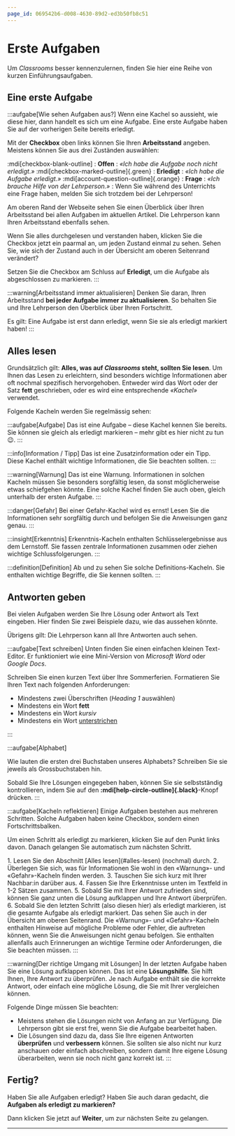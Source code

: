 ```yaml
---
page_id: 069542b6-d008-4630-89d2-ed3b50fb8c51
---
```



# Erste Aufgaben
Um _Classrooms_ besser kennenzulernen, finden Sie hier eine Reihe von kurzen Einführungsaufgaben.

## Eine erste Aufgabe
:::aufgabe[Wie sehen Aufgaben aus?]
<TaskState id="822799a1-05e7-4e34-a209-78a76b0519a6" />
Wenn eine Kachel so aussieht, wie diese hier, dann handelt es sich um eine Aufgabe. Eine erste Aufgabe haben Sie auf der vorherigen Seite bereits erledigt.

Mit der **Checkbox** oben links können Sie Ihren **Arbeitsstand** angeben. Meistens können Sie aus drei Zuständen auswählen:

:mdi[checkbox-blank-outline]
: **Offen**
: _«Ich habe die Aufgabe noch nicht erledigt.»_
:mdi[checkbox-marked-outline]{.green}
: **Erledigt**
: _«Ich habe die Aufgabe erledigt.»_
:mdi[account-question-outline]{.orange}
: **Frage**
: _«Ich brauche Hilfe von der Lehrperson.»_
: Wenn Sie während des Unterrichts eine Frage haben, melden Sie sich trotzdem bei der Lehrperson!

Am oberen Rand der Webseite sehen Sie einen Überblick über Ihren Arbeitsstand bei allen Aufgaben im aktuellen Artikel. Die Lehrperson kann Ihren Arbeitsstand ebenfalls sehen.

Wenn Sie alles durchgelesen und verstanden haben, klicken Sie die Checkbox jetzt ein paarmal an, um jeden Zustand einmal zu sehen. Sehen Sie, wie sich der Zustand auch in der Übersicht am oberen Seitenrand verändert?

Setzen Sie die Checkbox am Schluss auf **Erledigt**, um die Aufgabe als abgeschlossen zu markieren.
:::

:::warning[Arbeitsstand immer aktualisieren]
Denken Sie daran, Ihren Arbeitsstand **bei jeder Aufgabe immer zu aktualisieren**. So behalten Sie und Ihre Lehrperson den Überblick über Ihren Fortschritt.

Es gilt: Eine Aufgabe ist erst dann erledigt, wenn Sie sie als erledigt markiert haben!
:::

## Alles lesen
Grundsätzlich gilt: **Alles, was auf _Classrooms_ steht, sollten Sie lesen**. Um Ihnen das Lesen zu erleichtern, sind besonders wichtige Informationen aber oft nochmal spezifisch hervorgehoben. Entweder wird das Wort oder der Satz **fett** geschrieben, oder es wird eine entsprechende _«Kachel»_ verwendet.

Folgende Kacheln werden Sie regelmässig sehen:

:::aufgabe[Aufgabe]
<TaskState id="68b29c3d-4a97-402e-bc49-ea7f9ecfa968" />
Das ist eine Aufgabe – diese Kachel kennen Sie bereits. Sie können sie gleich als erledigt markieren – mehr gibt es hier nicht zu tun 😉.
:::

:::info[Information / Tipp]
Das ist eine Zusatzinformation oder ein Tipp. Diese Kachel enthält wichtige Informationen, die Sie beachten sollten.
:::

:::warning[Warnung]
Das ist eine Warnung. Informationen in solchen Kacheln müssen Sie besonders sorgfältig lesen, da sonst möglicherweise etwas schiefgehen könnte. Eine solche Kachel finden Sie auch oben, gleich unterhalb der ersten Aufgabe.
:::

:::danger[Gefahr]
Bei einer Gefahr-Kachel wird es ernst! Lesen Sie die Informationen sehr sorgfältig durch und befolgen Sie die Anweisungen ganz genau.
:::

:::insight[Erkenntnis]
Erkenntnis-Kacheln enthalten Schlüsselergebnisse aus dem Lernstoff. Sie fassen zentrale Informationen zusammen oder ziehen wichtige Schlussfolgerungen.
:::

:::definition[Definition]
Ab und zu sehen Sie solche Definitions-Kacheln. Sie enthalten wichtige Begriffe, die Sie kennen sollten.
:::

## Antworten geben
Bei vielen Aufgaben werden Sie Ihre Lösung oder Antwort als Text eingeben. Hier finden Sie zwei Beispiele dazu, wie das aussehen könnte.

Übrigens gilt: Die Lehrperson kann all Ihre Antworten auch sehen.

:::aufgabe[Text schreiben]
<TaskState id='c670335e-6858-4fc6-b0b2-29b265916fbd' />
Unten finden Sie einen einfachen kleinen Text-Editor. Er funktioniert wie eine Mini-Version von _Microsoft Word_ oder _Google Docs_.

Schreiben Sie einen kurzen Text über Ihre Sommerferien. Formatieren Sie Ihren Text nach folgenden Anforderungen:
- Mindestens zwei Überschriften (_Heading 1_ auswählen)
- Mindestens ein Wort **fett**
- Mindestens ein Wort _kursiv_
- Mindestens ein Wort <u>unterstrichen</u>

<QuillV2 id='6284d7aa-0314-4a55-a0f6-fe6e10177e9a' />
:::

:::aufgabe[Alphabet]
<TaskState id='f828cb89-58f6-4e71-989c-0e4163574575' />

Wie lauten die ersten drei Buchstaben unseres Alphabets? Schreiben Sie sie jeweils als Grossbuchstaben hin.

<String id="ca5b2961-6632-48e4-b95d-1912e095b73c" label='1. Buchstabe'/>
<String id="e2b051f7-6e62-4352-bf86-914d5333ac87" label='2. Buchstabe'/>
<String id="5eabe076-c6d4-4b46-a499-19475e7baa99" label='3. Buchstabe'/>

Sobald Sie Ihre Lösungen eingegeben haben, können Sie sie selbstständig kontrollieren, indem Sie auf den __:mdi[help-circle-outline]{.black}__-Knopf drücken.
:::

:::aufgabe[Kacheln reflektieren]
Einige Aufgaben bestehen aus mehreren Schritten. Solche Aufgaben haben keine Checkbox, sondern einen Fortschrittsbalken.

Um einen Schritt als erledigt zu markieren, klicken Sie auf den Punkt links davon. Danach gelangen Sie automatisch zum nächsten Schritt.

<ProgressState id="fc9cb740-4b16-43a6-b7f8-0d74714e5954" confirm preventTogglingFutureSteps>
1. Lesen Sie den Abschnitt [Alles lesen](#alles-lesen) (nochmal) durch.
2. Überlegen Sie sich, was für Informationen Sie wohl in den «Warnung»- und «Gefahr»-Kacheln finden werden.
3. Tauschen Sie sich kurz mit Ihrer Nachbar:in darüber aus.
4. Fassen Sie Ihre Erkenntnisse unten im Textfeld in 1-2 Sätzen zusammen.
5. Sobald Sie mit Ihrer Antwort zufrieden sind, können Sie ganz unten die Lösung aufklappen und Ihre Antwort überprüfen.
6. Sobald Sie den letzten Schritt (also diesen hier) als erledigt markieren, ist die gesamte Aufgabe als erledigt markiert. Das sehen Sie auch in der Übersicht am oberen Seitenrand.
</ProgressState>

<QuillV2 id="50bb33a4-ca8d-418f-a1c8-0dad473071ba" />

<Solution id="5366afab-7cd0-4898-9cb6-485db2ead47c">
Die «Warnung»- und «Gefahr»-Kacheln enthalten Hinweise auf mögliche Probleme oder Fehler, die auftreten können, wenn Sie die Anweisungen nicht genau befolgen. Sie enthalten allenfalls auch Erinnerungen an wichtige Termine oder Anforderungen, die Sie beachten müssen.
</Solution>
:::

:::warning[Der richtige Umgang mit Lösungen]
In der letzten Aufgabe haben Sie eine Lösung aufklappen können. Das ist eine **Lösungshilfe**. Sie hilft Ihnen, Ihre Antwort zu überprüfen. Je nach Aufgabe enthält sie die korrekte Antwort, oder einfach eine mögliche Lösung, die Sie mit Ihrer vergleichen können.

Folgende Dinge müssen Sie beachten:
- Meistens stehen die Lösungen nicht von Anfang an zur Verfügung. Die Lehrperson gibt sie erst frei, wenn Sie die Aufgabe bearbeitet haben.
- Die Lösungen sind dazu da, dass Sie Ihre eigenen Antworten **überprüfen** und **verbessern** können. Sie sollten sie also nicht nur kurz anschauen oder einfach abschreiben, sondern damit Ihre eigene Lösung überarbeiten, wenn sie noch nicht ganz korrekt ist.
:::

## Fertig?
Haben Sie alle Aufgaben erledigt? Haben Sie auch daran gedacht, die **Aufgaben als erledigt zu markieren?**

Dann klicken Sie jetzt auf __Weiter__, um zur nächsten Seite zu gelangen.

---
